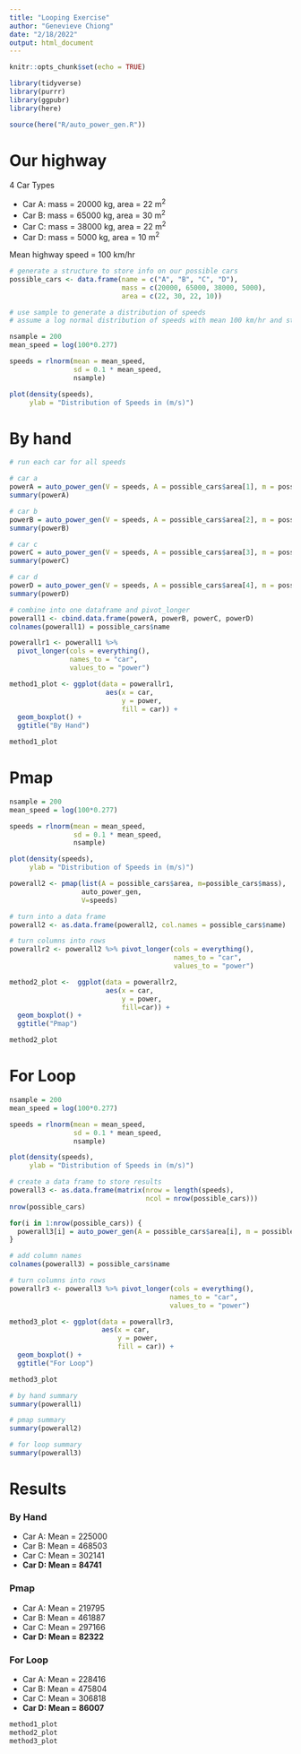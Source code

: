 ```yaml
---
title: "Looping Exercise"
author: "Genevieve Chiong"
date: "2/18/2022"
output: html_document
---
```


```r
knitr::opts_chunk$set(echo = TRUE)

library(tidyverse)
library(purrr)
library(ggpubr)
library(here)

source(here("R/auto_power_gen.R"))
```


# Our highway

4 Car Types 

* Car A: mass = 20000 kg, area = 22 m^2^
* Car B: mass = 65000 kg, area = 30 m^2^ 
* Car C: mass = 38000 kg, area = 22 m^2^
* Car D: mass = 5000 kg, area = 10 m^2^

Mean highway speed = 100 km/hr 

```r
# generate a structure to store info on our possible cars
possible_cars <- data.frame(name = c("A", "B", "C", "D"), 
                            mass = c(20000, 65000, 38000, 5000), 
                            area = c(22, 30, 22, 10))
```

```r
# use sample to generate a distribution of speeds
# assume a log normal distribution of speeds with mean 100 km/hr and standard deviation that is 10% of the mean

nsample = 200
mean_speed = log(100*0.277)

speeds = rlnorm(mean = mean_speed,
                sd = 0.1 * mean_speed,
                nsample)

plot(density(speeds),
     ylab = "Distribution of Speeds in (m/s)")
```

# By hand 
```r
# run each car for all speeds 

# car a 
powerA = auto_power_gen(V = speeds, A = possible_cars$area[1], m = possible_cars$mass[1])
summary(powerA)

# car b 
powerB = auto_power_gen(V = speeds, A = possible_cars$area[2], m = possible_cars$mass[2])
summary(powerB)

# car c 
powerC = auto_power_gen(V = speeds, A = possible_cars$area[3], m = possible_cars$mass[3])
summary(powerC)

# car d
powerD = auto_power_gen(V = speeds, A = possible_cars$area[4], m = possible_cars$mass[4])
summary(powerD)

# combine into one dataframe and pivot_longer
powerall1 <- cbind.data.frame(powerA, powerB, powerC, powerD)
colnames(powerall1) = possible_cars$name

powerallr1 <- powerall1 %>% 
  pivot_longer(cols = everything(), 
               names_to = "car", 
               values_to = "power")

method1_plot <- ggplot(data = powerallr1,
                        aes(x = car,
                            y = power, 
                            fill = car)) +
  geom_boxplot() + 
  ggtitle("By Hand")

method1_plot
```

# Pmap

```r
nsample = 200
mean_speed = log(100*0.277)

speeds = rlnorm(mean = mean_speed,
                sd = 0.1 * mean_speed,
                nsample)

plot(density(speeds),
     ylab = "Distribution of Speeds in (m/s)")
```

```r
powerall2 <- pmap(list(A = possible_cars$area, m=possible_cars$mass), 
                  auto_power_gen, 
                  V=speeds)

# turn into a data frame
powerall2 <- as.data.frame(powerall2, col.names = possible_cars$name)

# turn columns into rows 
powerallr2 <- powerall2 %>% pivot_longer(cols = everything(),
                                         names_to = "car",
                                         values_to = "power")

method2_plot <-  ggplot(data = powerallr2, 
                        aes(x = car,
                            y = power, 
                            fill=car)) + 
  geom_boxplot() + 
  ggtitle("Pmap")

method2_plot
```


# For Loop

```r
nsample = 200
mean_speed = log(100*0.277)

speeds = rlnorm(mean = mean_speed,
                sd = 0.1 * mean_speed,
                nsample)

plot(density(speeds),
     ylab = "Distribution of Speeds in (m/s)")
```

```r
# create a data frame to store results
powerall3 <- as.data.frame(matrix(nrow = length(speeds),
                                  ncol = nrow(possible_cars)))
nrow(possible_cars)

for(i in 1:nrow(possible_cars)) {
  powerall3[i] = auto_power_gen(A = possible_cars$area[i], m = possible_cars$mass[i], V = speeds)
}

# add column names
colnames(powerall3) = possible_cars$name

# turn columns into rows 
powerallr3 <- powerall3 %>% pivot_longer(cols = everything(),
                                        names_to = "car", 
                                        values_to = "power")

method3_plot <- ggplot(data = powerallr3, 
                       aes(x = car,
                           y = power, 
                           fill = car)) + 
  geom_boxplot() +
  ggtitle("For Loop")

method3_plot
```


```r
# by hand summary
summary(powerall1)

# pmap summary
summary(powerall2)

# for loop summary
summary(powerall3)
```

# Results 

### By Hand 

* Car A: Mean = 225000   
* Car B: Mean = 468503   
* Car C: Mean = 302141   
* **Car D: Mean = 84741**

### Pmap

* Car A: Mean = 219795   
* Car B: Mean = 461887   
* Car C: Mean = 297166   
* **Car D: Mean = 82322** 

### For Loop

* Car A: Mean = 228416  
* Car B: Mean = 475804   
* Car C: Mean = 306818  
* **Car D: Mean = 86007** 


```r
method1_plot
method2_plot
method3_plot
```







